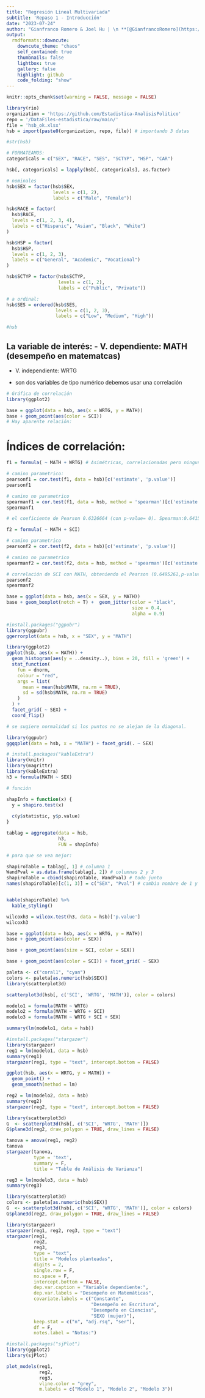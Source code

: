 ```yaml
---
title: "Regresión Lineal Multivariada"
subtitle: 'Repaso 1 - Introducción'
date: "2023-07-24"
author: "Gianfranco Romero & Joel Hu | \n **[@GianfrancoRomero](https://github.com/GianfrancoRomero)** \n a20196091@pucp.edu.pe & \n **[@luccemhu](https://github.com/luccemhu)** \n a20196510@pucp.edu.pe"
output:
  rmdformats::downcute:
    downcute_theme: "chaos"
    self_contained: true
    thumbnails: false
    lightbox: true
    gallery: false
    highlight: github
    code_folding: "show"
---
```

```r
knitr::opts_chunk$set(warning = FALSE, message = FALSE)
```

```r
library(rio)
organization = 'https://github.com/Estadistica-AnalisisPolitico'
repo = '/DataFiles-estadistica/raw/main/'
file = 'hsb_ok.xlsx'
hsb = import(paste0(organization, repo, file)) # importando 3 datas

#str(hsb)
```

```r
# FORMATEAMOS:
categoricals = c("SEX", "RACE", "SES", "SCTYP", "HSP", "CAR")

hsb[, categoricals] = lapply(hsb[, categoricals], as.factor)

# nominales
hsb$SEX = factor(hsb$SEX,
                 levels = c(1, 2),
                 labels = c("Male", "Female"))

hsb$RACE = factor(
  hsb$RACE,
  levels = c(1, 2, 3, 4),
  labels = c("Hispanic", "Asian", "Black", "White")
)

hsb$HSP = factor(
  hsb$HSP,
  levels = c(1, 2, 3),
  labels = c("General", "Academic", "Vocational")
)

hsb$SCTYP = factor(hsb$SCTYP,
                   levels = c(1, 2),
                   labels = c("Public", "Private"))

# a ordinal:
hsb$SES = ordered(hsb$SES,
                  levels = c(1, 2, 3),
                  labels = c("Low", "Medium", "High"))

#hsb
```


## La variable de interés:  - V. dependiente: MATH (desempeño en matematcas)

  - V. independiente: WRTG
  
- son dos variables de tipo numérico debemos usar una correlación

```r
# Gráfica de correlación
library(ggplot2)

base = ggplot(data = hsb, aes(x = WRTG, y = MATH))
base + geom_point(aes(color = SCI))
# Hay aparente relación:
```

#  Índices de correlación:
```r
f1 = formula( ~ MATH + WRTG) # Asimétricas, correlacionadas pero ninguna es V.D. o V.I.

# camino parametrico:
pearsonf1 = cor.test(f1, data = hsb)[c('estimate', 'p.value')]
pearsonf1

# camino no parametrico
spearmanf1 = cor.test(f1, data = hsb, method = 'spearman')[c('estimate', 'p.value')]
spearmanf1

# el coeficiente de Pearson 0.6326664 (con p-value= 0). Spearman:0.6415126 (con p-value= 0).
```

```r
f2 = formula( ~ MATH + SCI)

# camino parametrico
pearsonf2 = cor.test(f2, data = hsb)[c('estimate', 'p.value')]

# camino no parametrico
spearmanf2 = cor.test(f2, data = hsb, method = 'spearman')[c('estimate', 'p.value')]

# correlación de SCI con MATH, obteniendo el Pearson (0.6495261,p-value= 0) y el Spearman (0.6551515,p-value= 0).
pearsonf2
spearmanf2
```


```r
base = ggplot(data = hsb, aes(x = SEX, y = MATH))
base + geom_boxplot(notch = T) +  geom_jitter(color = "black",
                                              size = 0.4,
                                              alpha = 0.9)
```

```r
#install.packages("ggpubr")
library(ggpubr)
ggerrorplot(data = hsb, x = "SEX", y = "MATH")
```

```r
library(ggplot2)
ggplot(hsb, aes(x = MATH)) +
  geom_histogram(aes(y = ..density..), bins = 20, fill = 'green') +
  stat_function(
    fun = dnorm,
    colour = "red",
    args = list(
      mean = mean(hsb$MATH, na.rm = TRUE),
      sd = sd(hsb$MATH, na.rm = TRUE)
    )
  ) +
  facet_grid( ~ SEX) +
  coord_flip()
```

```r
# se sugiere normalidad si los puntos no se alejan de la diagonal.

library(ggpubr)
ggqqplot(data = hsb, x = "MATH") + facet_grid(. ~ SEX)
```

```r
# install.packages("kableExtra")
library(knitr)
library(magrittr)
library(kableExtra)
h3 = formula(MATH ~ SEX)

# función

shapInfo = function(x) {
  y = shapiro.test(x)
  
  c(y$statistic, y$p.value)
}

tablag = aggregate(data = hsb,
                   h3,
                   FUN = shapInfo)

# para que se vea mejor:

shapiroTable = tablag[, 1] # columna 1
WandPval = as.data.frame(tablag[, 2]) # columnas 2 y 3
shapiroTable = cbind(shapiroTable, WandPval) # todo junto
names(shapiroTable)[c(1, 3)] = c("SEX", "Pval") # cambia nombre de 1 y 2da columna


kable(shapiroTable) %>%
  kable_styling()
```

```r
wilcoxh3 = wilcox.test(h3, data = hsb)['p.value']
wilcoxh3
```

```r
base = ggplot(data = hsb, aes(x = WRTG, y = MATH))
base + geom_point(aes(color = SEX))
```

```r
base + geom_point(aes(size = SCI, color = SEX)) 
```

```r
base + geom_point(aes(color = SCI)) + facet_grid( ~ SEX)
```

```r
paleta <- c("coral1", "cyan")
colors <- paleta[as.numeric(hsb$SEX)]
library(scatterplot3d)

scatterplot3d(hsb[, c('SCI', 'WRTG', 'MATH')], color = colors)
```


```r
modelo1 = formula(MATH ~ WRTG)
modelo2 = formula(MATH ~ WRTG + SCI)
modelo3 = formula(MATH ~ WRTG + SCI + SEX)
```

```r
summary(lm(modelo1, data = hsb))
```

```r
#install.packages("stargazer")
library(stargazer)
reg1 = lm(modelo1, data = hsb)
summary(reg1)
stargazer(reg1, type = "text", intercept.bottom = FALSE)
```


```r
ggplot(hsb, aes(x = WRTG, y = MATH)) +
  geom_point() +
  geom_smooth(method = lm)
```


```r
reg2 = lm(modelo2, data = hsb)
summary(reg2)
stargazer(reg2, type = "text", intercept.bottom = FALSE)
```

```r
library(scatterplot3d)
G  <- scatterplot3d(hsb[, c('SCI', 'WRTG', 'MATH')])
G$plane3d(reg2, draw_polygon = TRUE, draw_lines = FALSE)
```

```r
tanova = anova(reg1, reg2)
tanova
stargazer(tanova,
          type = 'text',
          summary = F,
          title = "Table de Análisis de Varianza")
```

```r
reg3 = lm(modelo3, data = hsb)
summary(reg3)
```

```r
library(scatterplot3d)
colors <- paleta[as.numeric(hsb$SEX)]
G  <- scatterplot3d(hsb[, c('SCI', 'WRTG', 'MATH')], color = colors)
G$plane3d(reg2, draw_polygon = TRUE, draw_lines = FALSE)
```

```r
library(stargazer)
stargazer(reg1, reg2, reg3, type = "text")
stargazer(reg1,
          reg2,
          reg3,
          type = "text",
          title = "Modelos planteadas",
          digits = 2,
          single.row = F,
          no.space = F,
          intercept.bottom = FALSE,
          dep.var.caption = "Variable dependiente:",
          dep.var.labels = "Desempeño en Matemáticas",
          covariate.labels = c("Constante",
                               "Desempeño en Escritura",
                               "Desempeño en Ciencias",
                               "SEXO (mujer)"),
          keep.stat = c("n", "adj.rsq", "ser"),
          df = F,
          notes.label = "Notas:")
```

```r
#install.packages("sjPlot")
library(ggplot2)
library(sjPlot)

plot_models(reg1,
            reg2,
            reg3,
            vline.color = "grey",
            m.labels = c("Modelo 1", "Modelo 2", "Modelo 3"))
```





